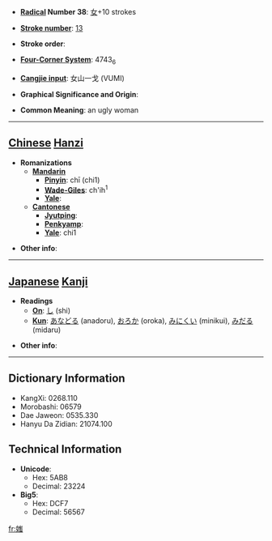 * '''[[Wiktionary:Chinese radical index| Radical]] Number 38''': [[Wiktionary:Chinese radical index 女|女]]+10 strokes

* '''[[Wiktionary:Chinese total strokes index|Stroke number]]''': [[Wiktionary:Chinese total strokes index 13|13]]

* '''Stroke order''': 

* '''[[Wiktionary:Chinese four corner index|Four-Corner System]]''': 4743<sub>6</sub>

* '''[[Wiktionary:Chinese Cangjie index|Cangjie input]]''': 女山一戈 (VUMI)

* '''Graphical Significance and Origin''': 

* '''Common Meaning''': an ugly woman

----

== [[Chinese]] [[Hanzi]] ==

* '''Romanizations'''
** '''[[Mandarin]]'''
*** '''[[Pinyin]]''': chī (chi1)
*** '''[[Wade-Giles]]''': ch'ih<sup>1</sup>
*** '''[[Yale]]''': 
** '''[[Cantonese]]'''
*** '''[[Jyutping]]''':
*** '''[[Penkyamp]]''': 
*** '''[[Yale]]''': chi1

* '''Other info''': 

----

== [[Japanese]] [[Kanji]] ==

* '''Readings'''
** '''[[On]]''': [[し]] (shi)
** '''[[Kun]]''': [[あなどる]] (anadoru), [[おろか]] (oroka), [[みにくい]] (minikui), [[みだる]] (midaru)

* '''Other info''':  

----

== Dictionary Information ==

* KangXi: 0268.110
* Morobashi: 06579
* Dae Jaweon: 0535.330
* Hanyu Da Zidian: 21074.100

== Technical Information ==

* '''Unicode''':
** Hex: 5AB8
** Decimal: 23224
* '''Big5''':
** Hex: DCF7
** Decimal: 56567

[[fr:媸]]
